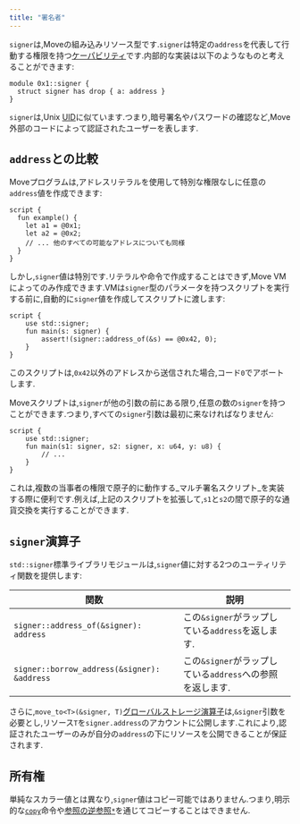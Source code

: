 ```yaml
---
title: "署名者"
---
```


`signer`は,Moveの組み込みリソース型です.`signer`は特定の`address`を代表して行動する権限を持つ[ケーパビリティ](https://en.wikipedia.org/wiki/Object-capability_model)です.内部的な実装は以下のようなものと考えることができます:

```move
module 0x1::signer {
  struct signer has drop { a: address }
}
```

`signer`は,Unix [UID](https://en.wikipedia.org/wiki/User_identifier)に似ています.つまり,暗号署名やパスワードの確認など,Move外部のコードによって認証されたユーザーを表します.

## `address`との比較

Moveプログラムは,アドレスリテラルを使用して特別な権限なしに任意の`address`値を作成できます:

```move
script {
  fun example() {
    let a1 = @0x1;
    let a2 = @0x2;
    // ... 他のすべての可能なアドレスについても同様
  }
}
```

しかし,`signer`値は特別です.リテラルや命令で作成することはできず,Move VMによってのみ作成できます.VMは`signer`型のパラメータを持つスクリプトを実行する前に,自動的に`signer`値を作成してスクリプトに渡します:

```move
script {
    use std::signer;
    fun main(s: signer) {
        assert!(signer::address_of(&s) == @0x42, 0);
    }
}
```

このスクリプトは,`0x42`以外のアドレスから送信された場合,コード`0`でアボートします.

Moveスクリプトは,`signer`が他の引数の前にある限り,任意の数の`signer`を持つことができます.つまり,すべての`signer`引数は最初に来なければなりません:

```move
script {
    use std::signer;
    fun main(s1: signer, s2: signer, x: u64, y: u8) {
        // ...
    }
}
```

これは,複数の当事者の権限で原子的に動作する\_マルチ署名スクリプト\_を実装する際に便利です.例えば,上記のスクリプトを拡張して,`s1`と`s2`の間で原子的な通貨交換を実行することができます.

## `signer`演算子

`std::signer`標準ライブラリモジュールは,`signer`値に対する2つのユーティリティ関数を提供します:

| 関数                                          | 説明                                     |
| ------------------------------------------- | -------------------------------------- |
| `signer::address_of(&signer): address`      | この`&signer`がラップしている`address`を返します.     |
| `signer::borrow_address(&signer): &address` | この`&signer`がラップしている`address`への参照を返します. |

さらに,`move_to<T>(&signer, T)`[グローバルストレージ演算子](/ja/build/smart-contracts/book/global-storage-operators)は,`&signer`引数を必要とし,リソース`T`を`signer.address`のアカウントに公開します.これにより,認証されたユーザーのみが自分の`address`の下にリソースを公開できることが保証されます.

## 所有権

単純なスカラー値とは異なり,`signer`値はコピー可能ではありません.つまり,明示的な[`copy`](/ja/build/smart-contracts/book/variables.mdx#move-and-copy)命令や[参照の逆参照`*`](/ja/build/smart-contracts/book/references.mdx#reading-and-writing-through-references)を通じてコピーすることはできません.
